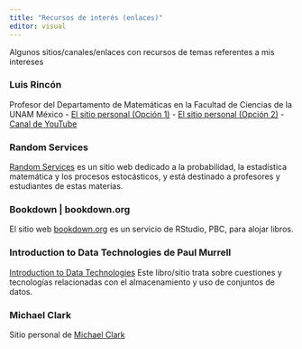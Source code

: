 ```yaml
---
title: "Recursos de interés (enlaces)"
editor: visual
---
```


Algunos sitios/canales/enlaces con recursos de temas referentes a mis intereses

### Luis Rincón 

Profesor del Departamento de Matemáticas en la Facultad de Ciencias de la UNAM México 
- [El sitio personal (Opción 1)](http://lya.fciencias.unam.mx/lars/)
- [El sitio personal (Opción 2)](https://sites.google.com/ciencias.unam.mx/luis-rincon)
- [Canal de YouTube](https://www.youtube.com/@LuisRinconUNAM)

### Random Services
[Random Services](https://www.randomservices.org/) es un sitio web dedicado a la probabilidad, la estadística matemática y los procesos estocásticos, y está destinado a profesores y estudiantes de estas materias.

### Bookdown | bookdown.org
El sitio web [bookdown.org](https://bookdown.org/) es un servicio de RStudio, PBC, para alojar libros.

### Introduction to Data Technologies de Paul Murrell
[Introduction to Data Technologies](https://www.stat.auckland.ac.nz/~paul/ItDT/HTML/node89.html) Este libro/sitio trata sobre cuestiones y tecnologías relacionadas con el almacenamiento y uso de conjuntos de datos.

### Michael Clark
Sitio personal de [Michael Clark](https://m-clark.github.io/about.html)




